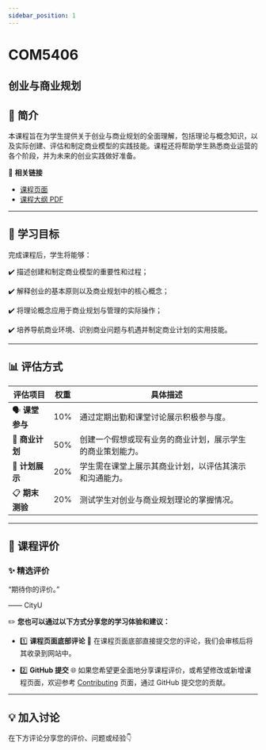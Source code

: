 ```yaml
---
sidebar_position: 1
---
```


# COM5406
## 创业与商业规划

## **📘 简介**
本课程旨在为学生提供关于创业与商业规划的全面理解，包括理论与概念知识，以及实际创建、评估和制定商业模型的实践技能。课程还将帮助学生熟悉商业运营的各个阶段，并为未来的创业实践做好准备。

🔗 **相关链接**
- [课程页面](https://www.cityu.edu.hk/catalogue/pg/202526/course/COM5406.htm)
- [课程大纲 PDF](https://www.cityu.edu.hk/catalogue/pg/202526/course/COM5406.pdf)

---

## **🎯 学习目标**

完成课程后，学生将能够：

✔️ 描述创建和制定商业模型的重要性和过程；

✔️ 解释创业的基本原则以及商业规划中的核心概念；

✔️ 将理论概念应用于商业规划与管理的实际操作；

✔️ 培养导航商业环境、识别商业问题与机遇并制定商业计划的实用技能。

---

## **📊 评估方式**

| **评估项目**          | **权重** | **具体描述**                                                                                       |
|----------------------|---------|---------------------------------------------------------------------------------------------------|
| 🗣️ **课堂参与**         | 10%     | 通过定期出勤和课堂讨论展示积极参与度。                                                               |
| 📑 **商业计划**        | 50%     | 创建一个假想或现有业务的商业计划，展示学生的商业策划能力。                                               |
| 🎤 **计划展示**        | 20%     | 学生需在课堂上展示其商业计划，以评估其演示和沟通能力。                                                  |
| 📋 **期末测验**        | 20%     | 测试学生对创业与商业规划理论的掌握情况。                                                               |

---

## **💬 课程评价**

### ✨ **精选评价**
<div className={commentStyles.commentBox}>
    <p className={commentStyles.commentText}>
        “期待你的评价。”
    </p>
    <p className={commentStyles.commentAuthor}>—— CityU</p>
</div>

✏️ **您也可以通过以下方式分享您的学习体验和建议：**

- 1️⃣ **课程页面底部评论**
💬 在课程页面底部直接提交您的评论，我们会审核后将其收录到网站中。

- 2️⃣ **GitHub 提交**
🌐 如果您希望更全面地分享课程评价，或希望修改或新增课程页面，欢迎参考 [Contributing](/contributing) 页面，通过 GitHub 提交您的贡献。

---

## **💡 加入讨论**

在下方评论分享您的评价、问题或经验👇
<Utterances />
